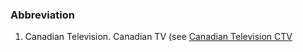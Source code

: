 ===Abbreviation===

#Canadian Television. Canadian TV (see [[en:Canadian Television|Canadian Television CTV]]